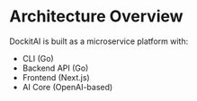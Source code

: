 # Architecture Overview

DockitAI is built as a microservice platform with:

- CLI (Go)
- Backend API (Go)
- Frontend (Next.js)
- AI Core (OpenAI-based)
